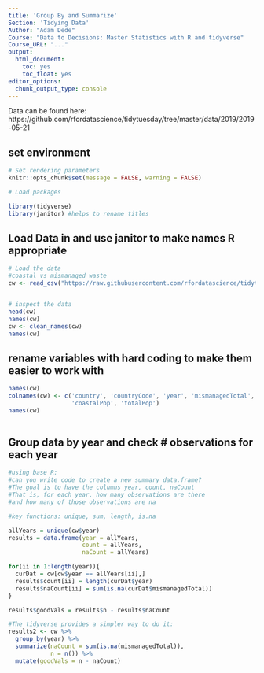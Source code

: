 ```yaml
---
title: 'Group By and Summarize'
Section: 'Tidying Data'
Author: "Adam Dede"
Course: "Data to Decisions: Master Statistics with R and tidyverse"
Course_URL: "..." 
output:
  html_document:
    toc: yes
    toc_float: yes
editor_options:
  chunk_output_type: console
---
```



Data can be found here: 
https://github.com/rfordatascience/tidytuesday/tree/master/data/2019/2019-05-21


## set environment

```r

# Set rendering parameters
knitr::opts_chunk$set(message = FALSE, warning = FALSE)

# Load packages

library(tidyverse) 
library(janitor) #helps to rename titles

```

## Load Data in and use janitor to make names R appropriate

```r

# Load the data 
#coastal vs mismanaged waste
cw <- read_csv("https://raw.githubusercontent.com/rfordatascience/tidytuesday/master/data/2019/2019-05-21/coastal-population-vs-mismanaged-plastic.csv")


# inspect the data 
head(cw)
names(cw)
cw <- clean_names(cw)
names(cw)


```

## rename variables with hard coding to make them easier to work with

```r

names(cw)
colnames(cw) <- c('country', 'countryCode', 'year', 'mismanagedTotal',
                  'coastalPop', 'totalPop')
names(cw)
  
```

## Group data by year and check # observations for each year

```r

#using base R: 
#can you write code to create a new summary data.frame?
#The goal is to have the columns year, count, naCount
#That is, for each year, how many observations are there
#and how many of those observations are na

#key functions: unique, sum, length, is.na

allYears = unique(cw$year)
results = data.frame(year = allYears, 
                     count = allYears,
                     naCount = allYears)

for(ii in 1:length(year)){
  curDat = cw[cw$year == allYears[ii],]
  results$count[ii] = length(curDat$year)
  results$naCount[ii] = sum(is.na(curDat$mismanagedTotal))
}

results$goodVals = results$n - results$naCount

#The tidyverse provides a simpler way to do it: 
results2 <- cw %>%
  group_by(year) %>%
  summarize(naCount = sum(is.na(mismanagedTotal)),
            n = n()) %>% 
  mutate(goodVals = n - naCount)





```